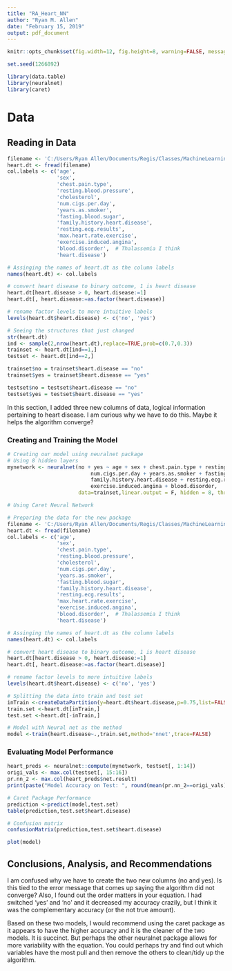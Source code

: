 ```yaml
---
title: "RA_Heart_NN"
author: "Ryan M. Allen"
date: "February 15, 2019"
output: pdf_document
---
```


```r
knitr::opts_chunk$set(fig.width=12, fig.height=8, warning=FALSE, message=FALSE)
```

```r
set.seed(1266892)

library(data.table)
library(neuralnet)
library(caret)
```

# Data
## Reading in Data
```r
filename <- 'C:/Users/Ryan Allen/Documents/Regis/Classes/MachineLearning/Week3/heart.disease.data.clean.csv'
heart.dt <- fread(filename)
col.labels <- c('age',
                'sex',
                'chest.pain.type',
                'resting.blood.pressure',
                'cholesterol',
                'num.cigs.per.day',
                'years.as.smoker',
                'fasting.blood.sugar',
                'family.history.heart.disease',
                'resting.ecg.results',
                'max.heart.rate.exercise',
                'exercise.induced.angina',
                'blood.disorder',  # Thalassemia I think
                'heart.disease')

# Assinging the names of heart.dt as the column labels
names(heart.dt) <- col.labels

# convert heart disease to binary outcome, 1 is heart disease
heart.dt[heart.disease > 0, heart.disease:=1]
heart.dt[, heart.disease:=as.factor(heart.disease)]

# rename factor levels to more intuitive labels
levels(heart.dt$heart.disease) <- c('no', 'yes')

# Seeing the structures that just changed
str(heart.dt)
ind <- sample(2,nrow(heart.dt),replace=TRUE,prob=c(0.7,0.3))
trainset <- heart.dt[ind==1,]
testset <- heart.dt[ind==2,]

trainset$no = trainset$heart.disease == "no"
trainset$yes = trainset$heart.disease == "yes"

testset$no = testset$heart.disease == "no"
testset$yes = testset$heart.disease == "yes"
```

In this section, I added three new columns of data, logical information pertaining to heart disease. I am curious why we have to do this. Maybe it helps the algorithm converge?


### Creating and Training the Model
```r
# Creating our model using neuralnet package
# Using 8 hidden layers
mynetwork <- neuralnet(no + yes ~ age + sex + chest.pain.type + resting.blood.pressure + cholesterol + 
                           num.cigs.per.day + years.as.smoker + fasting.blood.sugar + 
                           family.history.heart.disease + resting.ecg.results + max.heart.rate.exercise +
                           exercise.induced.angina + blood.disorder,
                       data=trainset,linear.output = F, hidden = 8, threshold = 0.01, learningrate = 0.02)

# Using Caret Neural Network

# Preparing the data for the new package
filename <- 'C:/Users/Ryan Allen/Documents/Regis/Classes/MachineLearning/Week3/heart.disease.data.clean.csv'
heart.dt <- fread(filename)
col.labels <- c('age',
                'sex',
                'chest.pain.type',
                'resting.blood.pressure',
                'cholesterol',
                'num.cigs.per.day',
                'years.as.smoker',
                'fasting.blood.sugar',
                'family.history.heart.disease',
                'resting.ecg.results',
                'max.heart.rate.exercise',
                'exercise.induced.angina',
                'blood.disorder',  # Thalassemia I think
                'heart.disease')

# Assinging the names of heart.dt as the column labels
names(heart.dt) <- col.labels

# convert heart disease to binary outcome, 1 is heart disease
heart.dt[heart.disease > 0, heart.disease:=1]
heart.dt[, heart.disease:=as.factor(heart.disease)]

# rename factor levels to more intuitive labels
levels(heart.dt$heart.disease) <- c('no', 'yes')

# Splitting the data into train and test set
inTrain <-createDataPartition(y=heart.dt$heart.disease,p=0.75,list=FALSE)
train.set <-heart.dt[inTrain,]
test.set <-heart.dt[-inTrain,]

# Model with Neural net as the method
model <-train(heart.disease~.,train.set,method='nnet',trace=FALSE)
```

### Evaluating Model Performance

```r
heart_preds <- neuralnet::compute(mynetwork, testset[, 1:14])
origi_vals <- max.col(testset[, 15:16])
pr.nn_2 <- max.col(heart_preds$net.result)
print(paste("Model Accuracy on Test: ", round(mean(pr.nn_2==origi_vals)*100, 2), "%.", sep = ""))

# Caret Package Performance
prediction <-predict(model,test.set)
table(prediction,test.set$heart.disease)

# Confusion matrix
confusionMatrix(prediction,test.set$heart.disease)

plot(model)

```

## Conclusions, Analysis, and Recommendations

I am confused why we have to create the two new columns (no and yes). Is this tied to the error message that comes up saying the algorithm did not converge?  Also, I found out the order matters in your equation. I had switched 'yes' and 'no' and it decreased my accuracy crazily, but I think it was the complementary accuracy (or the not true amount). 

Based on these two models, I would recommend using the caret package as it appears to have the higher accuracy and it is the cleaner of the two models. It is succinct. But perhaps the other neuralnet package allows for more variability with the equation. You could perhaps try and find out which variables have the most pull and then remove the others to clean/tidy up the algorithm.